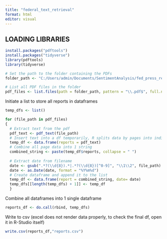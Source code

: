```yaml
---
title: "federal_text_retrieval"
format: html
editor: visual
---
```


## LOADING LIBRARIES

```r
install.packages("pdftools")
install.packages("tidyverse")
library(pdftools)
library(tidyverse)
```

```r
# Set the path to the folder containing the PDFs
folder_path <- "C:/Users/admin/Documents/SentimentAnalysis/fed_press_releases"

# List all PDF files in the folder
pdf_files <- list.files(path = folder_path, pattern = "\\.pdf$", full.names = TRUE)
```

Initiate a list to store all reports in dataframes

```r
temp_dfs <- list()
```

```r
for (file_path in pdf_files)
{
  # Extract text from the pdf
  pdf_text <- pdf_text(file_path)
  # Insert text into a df temporarily, R splits data by pages into indiviual rows automatically
  temp_df <- data.frame(reports = pdf_text)
  # Combine all page data into 1 string 
  combined_string <- paste(temp_df$reports, collapse = " ")
  
  # Extract date from filename
  date <- gsub(".*?(\\d{8}).*|.*?(\\d{8})[^0-9]", "\\1\\2", file_path)
  date <- as.Date(date, format = "%Y%m%d")
  # Create dataframe and append it to the list
  temp_df <- data.frame(report = combined_string, date= date)
  temp_dfs[[length(temp_dfs) + 1]] <- temp_df
  }
```

Combine all dataframes into 1 single dataframe

```r
reports_df <- do.call(rbind, temp_dfs)
```

Write to csv (excel does not render data properly, to check the final df, open it in R-Studio itself)

```r
write.csv(reports_df,"reports.csv")
```
